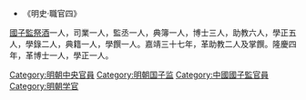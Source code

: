 *《明史·職官四》

[[國子監祭酒|國子監祭酒]]一人，司業一人，監丞一人，典簿一人，博士三人，助教六人，學正五人，學錄二人，典籍一人，學饌一人。嘉靖三十七年，革助教二人及掌饌。隆慶四年，革博士一人，學正一人。 

[[Category:明朝中央官員|Category:明朝中央官員]]
[[Category:明朝国子监|Category:明朝国子监]]
[[Category:中國國子監官員|Category:中國國子監官員]]
[[Category:明朝学官|Category:明朝学官]]